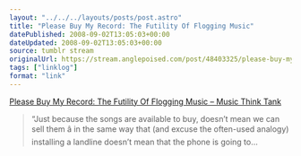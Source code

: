 ```yaml
---
layout: "../../../layouts/posts/post.astro"
title: "Please Buy My Record: The Futility Of Flogging Music"
datePublished: 2008-09-02T13:05:03+00:00
dateUpdated: 2008-09-02T13:05:03+00:00
source: tumblr stream
originalUrl: https://stream.anglepoised.com/post/48403325/please-buy-my-record-the-futility-of-flogging
tags: ["linklog"]
format: "link"
---
```


[Please Buy My Record: The Futility Of Flogging Music &#8211; Music Think Tank][1]

> &ldquo;Just because the songs are available to buy, doesn&rsquo;t mean we can sell them â in the same way that (and excuse the often-used analogy) installing a landline doesn&rsquo;t mean that the phone is going to&hellip;

[1]: http://www.musicthinktank.com/blog/please-buy-my-record-the-futility-of-flogging-music.html
